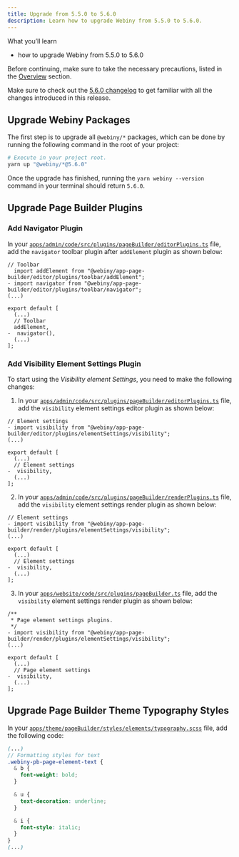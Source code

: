 ```yaml
---
title: Upgrade from 5.5.0 to 5.6.0
description: Learn how to upgrade Webiny from 5.5.0 to 5.6.0.
---
```



<Alert type="success">

What you’ll learn

- how to upgrade Webiny from 5.5.0 to 5.6.0

</Alert>

<Alert type="danger">

Before continuing, make sure to take the necessary precautions, listed in the [Overview](/docs/how-to-guides/upgrade-webiny#-precaution-measures) section.

</Alert>

<Alert type="info">

Make sure to check out the [5.6.0 changelog](/docs/release-notes/5.6.0/changelog) to get familiar with all the changes introduced in this release.

</Alert>

## Upgrade Webiny Packages

The first step is to upgrade all `@webiny/*` packages, which can be done by running the following command in the root of your project:

```bash
# Execute in your project root.
yarn up "@webiny/*@5.6.0"
```

Once the upgrade has finished, running the `yarn webiny --version` command in your terminal should return `5.6.0`.

## Upgrade Page Builder Plugins

### Add Navigator Plugin

In your [`apps/admin/code/src/plugins/pageBuilder/editorPlugins.ts`](https://github.com/webiny/webiny-js/blob/next/apps/admin/code/src/plugins/pageBuilder/editorPlugins.ts#L117)
file, add the `navigator` toolbar plugin after `addElement` plugin as shown below:

```diff-js apps/admin/code/src/plugins/pageBuilder/editorPlugins.ts
// Toolbar
  import addElement from "@webiny/app-page-builder/editor/plugins/toolbar/addElement";
- import navigator from "@webiny/app-page-builder/editor/plugins/toolbar/navigator";
(...)

export default [
  (...)
  // Toolbar
  addElement,
-  navigator(),
  (...)
];

```

### Add Visibility Element Settings Plugin

To start using the _Visibility element Settings_, you need to make the following changes:

1. In your [<WordWrapper>`apps/admin/code/src/plugins/pageBuilder/editorPlugins.ts`</WordWrapper>](https://github.com/webiny/webiny-js/blob/next/apps/admin/code/src/plugins/pageBuilder/editorPlugins.ts#L138)
   file, add the `visibility` element settings editor plugin as shown below:

```diff-js apps/admin/code/src/plugins/pageBuilder/editorPlugins.ts
// Element settings
- import visibility from "@webiny/app-page-builder/editor/plugins/elementSettings/visibility";
(...)

export default [
  (...)
  // Element settings
-  visibility,
  (...)
];
```

2. In your [<WordWrapper>`apps/admin/code/src/plugins/pageBuilder/renderPlugins.ts`</WordWrapper>](https://github.com/webiny/webiny-js/blob/next/apps/admin/code/src/plugins/pageBuilder/renderPlugins.ts#L72)
   file, add the `visibility` element settings render plugin as shown below:

```diff-js apps/admin/code/src/plugins/pageBuilder/renderPlugins.ts
// Element settings
- import visibility from "@webiny/app-page-builder/render/plugins/elementSettings/visibility";
(...)

export default [
  (...)
  // Element settings
-  visibility,
  (...)
];
```

3. In your [<WordWrapper>`apps/website/code/src/plugins/pageBuilder.ts`</WordWrapper>](https://github.com/webiny/webiny-js/blob/next/apps/website/code/src/plugins/pageBuilder.ts#L88)
   file, add the `visibility` element settings render plugin as shown below:

```diff-js apps/website/code/src/plugins/pageBuilder.ts
/**
 * Page element settings plugins.
 */
- import visibility from "@webiny/app-page-builder/render/plugins/elementSettings/visibility";
(...)

export default [
  (...)
  // Page element settings
-  visibility,
  (...)
];
```

## Upgrade Page Builder Theme Typography Styles

In your [<WordWrapper>`apps/theme/pageBuilder/styles/elements/typography.scss`</WordWrapper>](https://github.com/webiny/webiny-js/blob/next/apps/theme/pageBuilder/styles/elements/typography.scss#L69) file, add the following code:

```scss
(...)
// Formatting styles for text
.webiny-pb-page-element-text {
  & b {
    font-weight: bold;
  }

  & u {
    text-decoration: underline;
  }

  & i {
    font-style: italic;
  }
}
(...)
```
